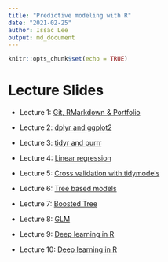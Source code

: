 ```yaml
---
title: "Predictive modeling with R"
date: "2021-02-25"
author: Issac Lee
output: md_document
---
```


```r
knitr::opts_chunk$set(echo = TRUE)
```


# Lecture Slides

- Lecture 1: [Git, RMarkdown & Portfolio](lecture/lec1.html)

- Lecture 2: [dplyr and ggplot2](https://issactoast.github.io/predictivemodeling-with-r/lecture/lec2.html)

- Lecture 3: [tidyr and purrr](https://issactoast.github.io/predictivemodeling-with-r/lecture/lec3.html)

- Lecture 4: [Linear regression](https://issactoast.github.io/predictivemodeling-with-r/lecture/lec4.html)

- Lecture 5: [Cross validation with tidymodels](https://issactoast.github.io/predictivemodeling-with-r/lecture/lec5.html)

- Lecture 6: [Tree based models](https://issactoast.github.io/predictivemodeling-with-r/lecture/lec6.html)

- Lecture 7: [Boosted Tree](https://issactoast.github.io/predictivemodeling-with-r/lecture/lec7.html)

- Lecture 8: [GLM](https://issactoast.github.io/predictivemodeling-with-r/lecture/lec8.html)

- Lecture 9: [Deep learning in R](https://issactoast.github.io/predictivemodeling-with-r/lecture/lec9.html)

- Lecture 10: [Deep learning in R](https://issactoast.github.io/predictivemodeling-with-r/lecture/deeplearning-intro/deeplearning-intro.html)